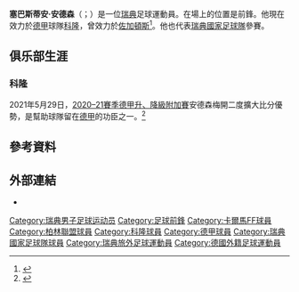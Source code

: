 {{noteTA
|G1=Football
|G2=uefa
|G3=Bundesliga
|1=zh-hans:安德森;zh-hk:安達臣;zh-tw:安德森;
}}

{{Infobox football biography
| name        = 塞巴斯蒂安·安德森<br />Sebastian Andersson
| image       = 2021-08-08 FC Carl Zeiss Jena gegen 1. FC Köln (DFB-Pokal) by Sandro Halank–296.jpg
| caption     = Andersson in 2021
| fullname    = Martin Sebastian Andersson
| birth_date  = {{Birth date and age|1991|07|15|df=y}}
| birth_place = {{SWE}}[[恩厄爾霍爾姆|恩厄爾霍爾姆]]
| height      = 1.90 m
| position    = [[前鋒|前鋒]]
| currentclub = [[科隆足球俱乐部|科隆]] 
| clubnumber  = 9
| youthyears1 = 1996–2006
| youthclubs1 = [[恩厄爾霍爾姆足球會|恩厄爾霍爾姆]]
| youthyears2 = 1998–2006
| youthclubs2 = Vinslövs IF
| youthyears3 = 2006–2007
| youthclubs3 = [[希爾星堡體育會|希爾星堡]]
| youthyears4 = 2008–2009
| youthclubs4 = [[恩厄爾霍爾姆足球會|恩厄爾霍爾姆]]
| years1 = 2010–2011
| clubs1 = [[恩厄爾霍爾姆足球會|恩厄爾霍爾姆]]
| caps1  = 50
| goals1 = 17
| years2 = 2012–2014
| clubs2 = [[卡爾馬足球會|卡爾馬]]
| caps2  = 52
| goals2 = 3
| years3 = 2014–2016
| clubs3 = [[佐加頓斯體育會足球隊|佐加頓斯]]
| caps3 = 35
| goals3 = 13
| years4 = 2016–2017
| clubs4 = [[北雪平體育會|諾高平]]
| caps4 = 51
| goals4 = 20
| years5 = 2017–2018
| clubs5 = [[凯泽斯劳滕足球俱乐部|凱沙羅頓]]
| caps5 = 29
| goals5 = 12
| years6 = 2018–2020
| clubs6 = [[柏林联盟足球俱乐部|柏林联盟]]
| caps6 = 67
| goals6 = 24
| years7 = 2020–
| clubs7 = [[科隆足球俱乐部|科隆]] 
| caps7 = 36
| goals7 = 5
| nationalyears1 = 2011
| nationalteam1  = [[瑞典21歲以下國家足球隊|瑞典U21]]
| nationalcaps1  = 1
| nationalgoals1 = 0
| nationalyears2 = 2017–
| nationalteam2  = [[瑞典國家足球隊|瑞典]]
| nationalcaps2  = 9
| nationalgoals2 = 3
| club-update = 2022年2月11日
| ntupdate = 2019年11月18日
}}

'''塞巴斯蒂安·安德森'''（{{lang-sv|Sebastian Andersson}}；{{bd|1991年|7月15日}}）是一位[[瑞典|瑞典]]足球運動員。在場上的位置是前鋒。他現在效力於[[德甲|德甲]]球隊[[科隆足球俱乐部|科隆]]，曾效力於[[佐加頓斯體育會足球隊|佐加頓斯]]<ref>{{cite web|title=Sebastian Andersson|url=http://dif.se/2014/08/01/sebastian-andersson-klar-for-djurgarden/|publisher=[[Djurgårdens_IF_Fotboll|Djurgårdens IF Fotboll]]|accessdate=2014-08-01|deadurl=yes|archiveurl=https://web.archive.org/web/20140804120601/http://dif.se/2014/08/01/sebastian-andersson-klar-for-djurgarden/|archivedate=2014年8月4日}}</ref>。他也代表[[瑞典國家足球隊|瑞典國家足球隊]]參賽。

==俱乐部生涯==
=== 科隆 ===
2021年5月29日，[[2020年至2021年德国足球甲级联赛|2020–21賽季德甲升、降級附加賽]]安德森梅開二度擴大比分優勢，是幫助球隊留在[[德甲|德甲]]的功臣之一。<ref>{{cite web|url=https://www.france24.com/en/live-news/20210529-andersson-saves-cologne-from-drop-in-bundesliga-play-off-play-off|title=Andersson saves Cologne from drop in Bundesliga play off play-off|website=France 24|accessdate=2021-05-30|archive-date=2021-06-03|archive-url=https://web.archive.org/web/20210603032451/https://www.france24.com/en/live-news/20210529-andersson-saves-cologne-from-drop-in-bundesliga-play-off-play-off}}</ref>

==參考資料==
{{Reflist}}

==外部連結==
*{{Soccerway|sebastian-andersson/127165}}

{{科隆球員名單}}

{{DEFAULTSORT: Andersson, Sebastian}}
[[Category:瑞典男子足球运动员|Category:瑞典男子足球运动员]]
[[Category:足球前鋒|Category:足球前鋒]]
[[Category:卡爾馬FF球員|Category:卡爾馬FF球員]]
[[Category:柏林聯盟球員|Category:柏林聯盟球員]]
[[Category:科隆球員|Category:科隆球員]]
[[Category:德甲球員|Category:德甲球員]]
[[Category:瑞典國家足球隊球員|Category:瑞典國家足球隊球員]]
[[Category:瑞典旅外足球運動員|Category:瑞典旅外足球運動員]]
[[Category:德國外籍足球運動員|Category:德國外籍足球運動員]]